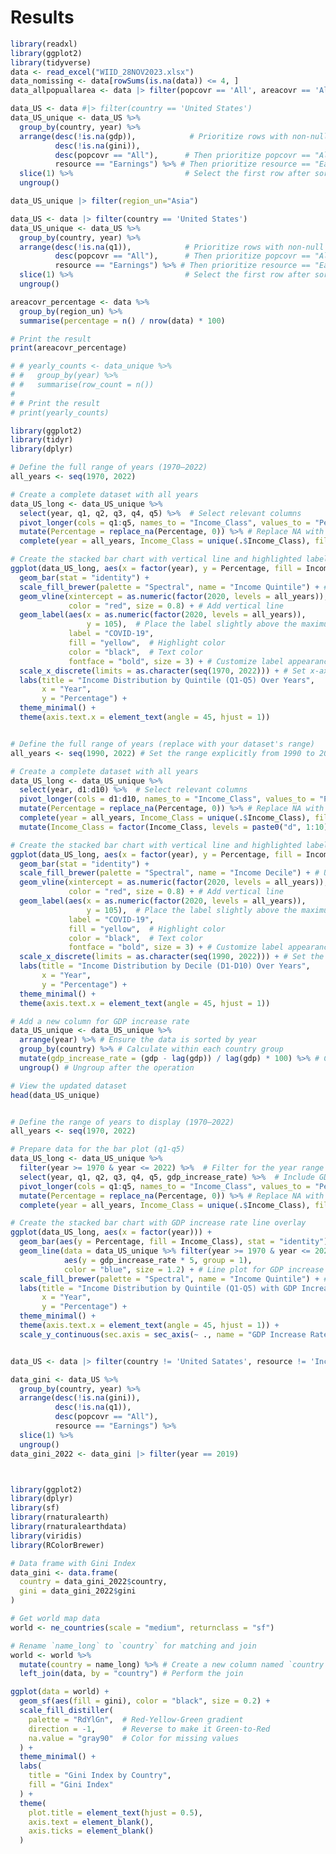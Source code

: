 # Results
```r
library(readxl)
library(ggplot2)
library(tidyverse)
data <- read_excel("WIID_28NOV2023.xlsx")
data_nomissing <- data[rowSums(is.na(data)) <= 4, ]
data_allpopuallarea <- data |> filter(popcovr == 'All', areacovr == 'All', scale == 'Per capita', resource == 'Income (net)')
```

```r
data_US <- data #|> filter(country == 'United States')
data_US_unique <- data_US %>%
  group_by(country, year) %>%         
  arrange(desc(!is.na(gdp)),            # Prioritize rows with non-null q1
          desc(!is.na(gini)),
          desc(popcovr == "All"),      # Then prioritize popcovr == "All"
          resource == "Earnings") %>% # Then prioritize resource == "Earnings"
  slice(1) %>%                         # Select the first row after sorting
  ungroup() 
```

```r
data_US_unique |> filter(region_un="Asia")

```
























```r
data_US <- data |> filter(country == 'United States')
data_US_unique <- data_US %>%
  group_by(country, year) %>%         
  arrange(desc(!is.na(q1)),            # Prioritize rows with non-null q1
          desc(popcovr == "All"),      # Then prioritize popcovr == "All"
          resource == "Earnings") %>% # Then prioritize resource == "Earnings"
  slice(1) %>%                         # Select the first row after sorting
  ungroup()  
```

```r
areacovr_percentage <- data %>%
  group_by(region_un) %>%
  summarise(percentage = n() / nrow(data) * 100)

# Print the result
print(areacovr_percentage)  
```

```r
# # yearly_counts <- data_unique %>%
# #   group_by(year) %>%
# #   summarise(row_count = n())
# 
# # Print the result
# print(yearly_counts)
```

```r
library(ggplot2)
library(tidyr)
library(dplyr)

# Define the full range of years (1970–2022)
all_years <- seq(1970, 2022)

# Create a complete dataset with all years
data_US_long <- data_US_unique %>%
  select(year, q1, q2, q3, q4, q5) %>%  # Select relevant columns
  pivot_longer(cols = q1:q5, names_to = "Income_Class", values_to = "Percentage") %>%
  mutate(Percentage = replace_na(Percentage, 0)) %>% # Replace NA with 0
  complete(year = all_years, Income_Class = unique(.$Income_Class), fill = list(Percentage = 0))

# Create the stacked bar chart with vertical line and highlighted label
ggplot(data_US_long, aes(x = factor(year), y = Percentage, fill = Income_Class)) +
  geom_bar(stat = "identity") +
  scale_fill_brewer(palette = "Spectral", name = "Income Quintile") + # Use discrete color palette
  geom_vline(xintercept = as.numeric(factor(2020, levels = all_years)), 
             color = "red", size = 0.8) + # Add vertical line
  geom_label(aes(x = as.numeric(factor(2020, levels = all_years)), 
                 y = 105),  # Place the label slightly above the maximum bar height
             label = "COVID-19", 
             fill = "yellow",  # Highlight color
             color = "black",  # Text color
             fontface = "bold", size = 3) + # Customize label appearance
  scale_x_discrete(limits = as.character(seq(1970, 2022))) + # Set x-axis range
  labs(title = "Income Distribution by Quintile (Q1-Q5) Over Years",
       x = "Year",
       y = "Percentage") +
  theme_minimal() +
  theme(axis.text.x = element_text(angle = 45, hjust = 1))



```

```r
# Define the full range of years (replace with your dataset's range)
all_years <- seq(1990, 2022) # Set the range explicitly from 1990 to 2022

# Create a complete dataset with all years
data_US_long <- data_US_unique %>%
  select(year, d1:d10) %>%  # Select relevant columns
  pivot_longer(cols = d1:d10, names_to = "Income_Class", values_to = "Percentage") %>%
  mutate(Percentage = replace_na(Percentage, 0)) %>% # Replace NA with 0
  complete(year = all_years, Income_Class = unique(.$Income_Class), fill = list(Percentage = 0)) %>%
  mutate(Income_Class = factor(Income_Class, levels = paste0("d", 1:10))) # Set correct factor levels

# Create the stacked bar chart with vertical line and highlighted label
ggplot(data_US_long, aes(x = factor(year), y = Percentage, fill = Income_Class)) +
  geom_bar(stat = "identity") +
  scale_fill_brewer(palette = "Spectral", name = "Income Decile") + # Use discrete color palette
  geom_vline(xintercept = as.numeric(factor(2020, levels = all_years)), 
             color = "red", size = 0.8) + # Add vertical line
  geom_label(aes(x = as.numeric(factor(2020, levels = all_years)), 
                 y = 105),  # Place the label slightly above the maximum bar height
             label = "COVID-19", 
             fill = "yellow",  # Highlight color
             color = "black",  # Text color
             fontface = "bold", size = 3) + # Customize label appearance
  scale_x_discrete(limits = as.character(seq(1990, 2022))) + # Set the x-axis range
  labs(title = "Income Distribution by Decile (D1-D10) Over Years",
       x = "Year",
       y = "Percentage") +
  theme_minimal() +
  theme(axis.text.x = element_text(angle = 45, hjust = 1))


```


```r
# Add a new column for GDP increase rate
data_US_unique <- data_US_unique %>%
  arrange(year) %>% # Ensure the data is sorted by year
  group_by(country) %>% # Calculate within each country group
  mutate(gdp_increase_rate = (gdp - lag(gdp)) / lag(gdp) * 100) %>% # Calculate percentage change
  ungroup() # Ungroup after the operation

# View the updated dataset
head(data_US_unique)


# Define the range of years to display (1970–2022)
all_years <- seq(1970, 2022)

# Prepare data for the bar plot (q1-q5)
data_US_long <- data_US_unique %>%
  filter(year >= 1970 & year <= 2022) %>%  # Filter for the year range
  select(year, q1, q2, q3, q4, q5, gdp_increase_rate) %>%  # Include GDP increase rate
  pivot_longer(cols = q1:q5, names_to = "Income_Class", values_to = "Percentage") %>%
  mutate(Percentage = replace_na(Percentage, 0)) %>% # Replace NA with 0
  complete(year = all_years, Income_Class = unique(.$Income_Class), fill = list(Percentage = 0))

# Create the stacked bar chart with GDP increase rate line overlay
ggplot(data_US_long, aes(x = factor(year))) +
  geom_bar(aes(y = Percentage, fill = Income_Class), stat = "identity") + # Stacked bar chart
  geom_line(data = data_US_unique %>% filter(year >= 1970 & year <= 2022), 
            aes(y = gdp_increase_rate * 5, group = 1), 
            color = "blue", size = 1.2) + # Line plot for GDP increase rate
  scale_fill_brewer(palette = "Spectral", name = "Income Quintile") + # Use discrete color palette
  labs(title = "Income Distribution by Quintile (Q1-Q5) with GDP Increase Rate",
       x = "Year",
       y = "Percentage") +
  theme_minimal() +
  theme(axis.text.x = element_text(angle = 45, hjust = 1)) +
  scale_y_continuous(sec.axis = sec_axis(~ ., name = "GDP Increase Rate (relative scale)"))



```

```r
data_US <- data |> filter(country != 'United Satates', resource != 'Incasdome (gross)')

data_gini <- data_US %>%
  group_by(country, year) %>%         
  arrange(desc(!is.na(gini)),
          desc(!is.na(q1)),            
          desc(popcovr == "All"), 
          resource == "Earnings") %>% 
  slice(1) %>%                        
  ungroup()  
data_gini_2022 <- data_gini |> filter(year == 2019)



library(ggplot2)
library(dplyr)
library(sf)
library(rnaturalearth)
library(rnaturalearthdata)
library(viridis)
library(RColorBrewer)

# Data frame with Gini Index
data_gini <- data.frame(
  country = data_gini_2022$country, 
  gini = data_gini_2022$gini
)

# Get world map data
world <- ne_countries(scale = "medium", returnclass = "sf")

# Rename `name_long` to `country` for matching and join
world <- world %>%
  mutate(country = name_long) %>% # Create a new column named `country`
  left_join(data, by = "country") # Perform the join

ggplot(data = world) +
  geom_sf(aes(fill = gini), color = "black", size = 0.2) +
  scale_fill_distiller(
    palette = "RdYlGn",  # Red-Yellow-Green gradient
    direction = -1,      # Reverse to make it Green-to-Red
    na.value = "gray90"  # Color for missing values
  ) +
  theme_minimal() +
  labs(
    title = "Gini Index by Country",
    fill = "Gini Index"
  ) +
  theme(
    plot.title = element_text(hjust = 0.5),
    axis.text = element_blank(),
    axis.ticks = element_blank()
  )

```